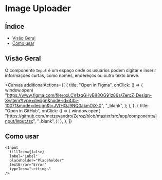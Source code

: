 

<Meta of={Input} />

# Image Uploader

## Índice

- [Visão Geral](#visão-geral)
- [Como usar](#como-usar)

## Visão Geral

O componente `Input` é um espaço onde os usuários podem digitar e inserir informações curtas, como nomes, endereços ou outro texto breve.

<Canvas
  additionalActions={[
    {
      title: "Open in Figma",
      onClick: () => {
        window.open(
          "https://www.figma.com/file/oxLCV1zqGHyB88OG91z86s/ZeroZ-Design-System?type=design&node-id=435-10071&mode=design&t=JVfHQJ9NQ0akmOjX-0",
          "_blank",
        );
      },
    },
    {
      title: "Open in GitHub",
      onClick: () => {
        window.open(
          "https://github.com/metzevandro/Zeroz/blob/master/src/app/components/Input/Input.tsx",
          "_blank",
        );
      },
    },
  ]}
>
  <Story name="default" of={Input} />
</Canvas>
<Controls />

## Como usar

```tsx
<Input
  fillIcon={false}
  label="Label"
  placeholder="Placeholder"
  textError="Error"
  typeIcon="settings"
/>
```
